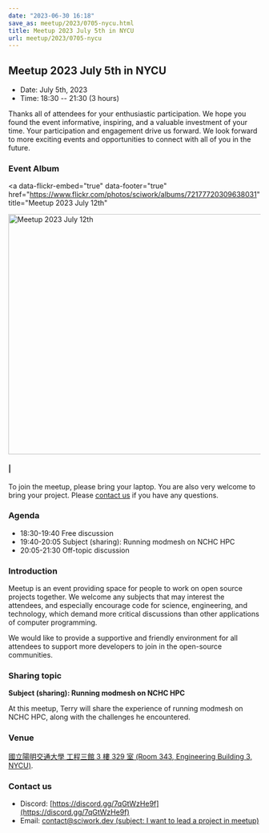 ```yaml
---
date: "2023-06-30 16:18"
save_as: meetup/2023/0705-nycu.html
title: Meetup 2023 July 5th in NYCU
url: meetup/2023/0705-nycu
---
```


## Meetup 2023 July 5th in NYCU

- Date: July 5th, 2023
- Time: 18:30 \-- 21:30 (3 hours)

Thanks all of attendees for your enthusiastic participation. We hope you
found the event informative, inspiring, and a valuable investment of
your time. Your participation and engagement drive us forward. We look
forward to more exciting events and opportunities to connect with all of
you in the future.

### Event Album

<a
  data-flickr-embed="true"
  data-footer="true"
  href="https://www.flickr.com/photos/sciwork/albums/72177720309638031"
  title="Meetup 2023 July 12th"
>
  <img
    src="https://live.staticflickr.com/65535/53033121510_98c1b26507_z.jpg"
    width="640"
    height="480"
    alt="Meetup 2023 July 12th"
  />
</a>
<script
  async
  src="//embedr.flickr.com/assets/client-code.js"
  charset="utf-8"
></script>

#### \|

To join the meetup, please bring your laptop. You are also very welcome
to bring your project. Please [contact us](#contact-us) if you have any
questions.

### Agenda

- 18:30-19:40 Free discussion
- 19:40-20:05 Subject (sharing): Running modmesh on NCHC HPC
- 20:05-21:30 Off-topic discussion

### Introduction

Meetup is an event providing space for people to work on open source
projects together. We welcome any subjects that may interest the
attendees, and especially encourage code for science, engineering, and
technology, which demand more critical discussions than other
applications of computer programming.

We would like to provide a supportive and friendly environment for all
attendees to support more developers to join in the open-source
communities.

### Sharing topic

**Subject (sharing): Running modmesh on NCHC HPC**

At this meetup, Terry will share the experience of running modmesh on
NCHC HPC, along with the challenges he encountered.

### Venue

[國立陽明交通大學 工程三館 3 樓 329 室 (Room 343, Engineering Building
3, NYCU)](https://goo.gl/maps/TgDYwohB3CBmQgww9).

<div
  style={{
    overflow: "hidden",
    paddingBottom: "56.25%",
    position: "relative",
    height: 0,
  }}
>
  <Map src="https://www.google.com/maps/embed?pb=!1m18!1m12!1m3!1d905.5596639949631!2d120.99673777209487!3d24.787280157478236!2m3!1f0!2f0!3f0!3m2!1i1024!2i768!4f13.1!3m3!1m2!1s0x3468360f96adabd7%3A0xedfd1ba0fa6c6bf7!2z5ZyL56uL6Zm95piO5Lqk6YCa5aSn5a24IOW3peeoi-S4iemkqA!5e0!3m2!1szh-TW!2stw!4v1678519228058!5m2!1szh-TW!2stw" />
</div>

### Contact us

- Discord: [https://discord.gg/7qGtWzHe9f](https://discord.gg/7qGtWzHe9f)
- Email: [contact@sciwork.dev (subject: I want to lead a project in
  meetup)](mailto:contact@sciwork.dev?subject=[sciwork]%20I%20want%20to%20lead%20a%20project%20in%20scisprint)
